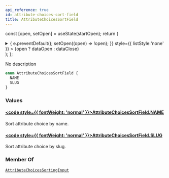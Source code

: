 ```yaml
---
api_reference: true
id: attribute-choices-sort-field
title: AttributeChoicesSortField
---
```






const [open, setOpen] = useState(startOpen);
return (
<details {...(open ? { open: true } : {})} className="details" style={{ border:'none', boxShadow:'none', background:'var(--ifm-background-color)' }}>
<summary
onClick={(e) => {
e.preventDefault();
setOpen((open) => !open);
}}
style={{ listStyle:'none' }} >
{open ? dataOpen : dataClose}
</summary>
{open && children}
</details>
);
};

No description

```graphql
enum AttributeChoicesSortField {
  NAME
  SLUG
}
```

### Values

#### [<code style={{ fontWeight: 'normal' }}>AttributeChoicesSortField.<b>NAME</b></code>](#)

Sort attribute choice by name.

#### [<code style={{ fontWeight: 'normal' }}>AttributeChoicesSortField.<b>SLUG</b></code>](#)

Sort attribute choice by slug.

### Member Of

[`AttributeChoicesSortingInput`](../../../api-reference/attributes/inputs/attribute-choices-sorting-input.mdx) <Badge class="badge badge--secondary" text="input"/>
